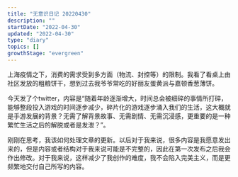 ```yaml
---
title: "无意识日记 20220430"
description: ""
startDate: "2022-04-30"
updated: "2022-04-30"
type: "diary"
topics: []
growthStage: "evergreen"
---
```


上海疫情之下，消费的需求受到多方面（物流、封控等）的限制。我看了看桌上由社区发放的粗粮饼干，想到过去我爷爷常吃的好丽友蛋黄派与嘉顿香葱薄饼。

今天发了个twitter，内容是“随着年龄逐渐增大，时间总会被细碎的事情所打碎，能够整段投入游戏的时间逐步减少，碎片化的游戏逐步涌入我们的生活，这大概就是手游发展的背景？无需了解背景故事、无需剧情、无需沉浸感，更重要的是一种繁忙生活之后的解脱或者是发泄？”。

刚刚在思考，我该如何处理文章的更新。以后对于我来说，很多内容是我愿意发出来的，但是内容或者结构对于我来说可能是不完整的，因此在第一次发布之后我会作出修改。对于我来说，这样减少了我创作的难度，我不会陷入完美主义，而是更频繁地交付自己所写的内容。